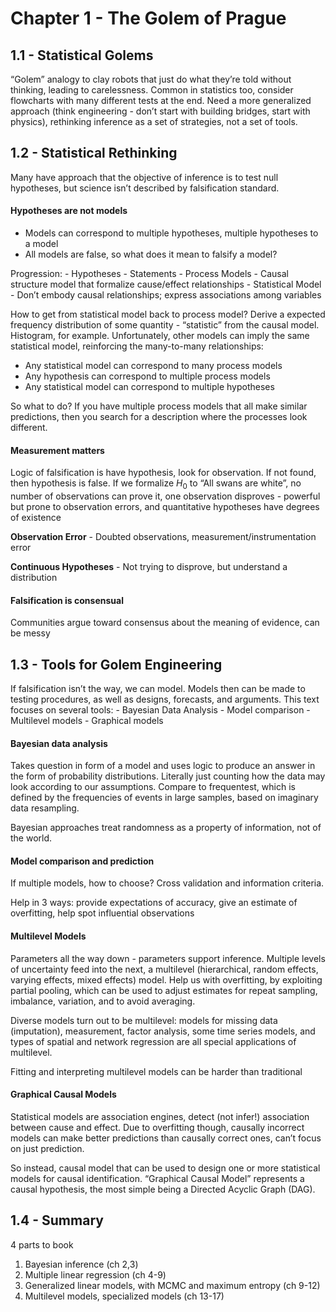 # Chapter 1 - The Golem of Prague

## 1.1 - Statistical Golems

"Golem" analogy to clay robots that just do what they're told without thinking, leading to carelessness. Common in statistics too, consider flowcharts with many different tests at the end. Need a more generalized approach (think engineering - don't start with building bridges, start with physics), rethinking inference as a set of strategies, not a set of tools.

## 1.2 - Statistical Rethinking

Many have approach that the objective of inference is to test null hypotheses, but science isn't described by falsification standard.

#### Hypotheses are not models 
- Models can correspond to multiple hypotheses, multiple hypotheses to a model
- All models are false, so what does it mean to falsify a model?

Progression:
- Hypotheses - Statements
- Process Models - Causal structure model that formalize cause/effect relationships
- Statistical Model - Don't embody causal relationships; express associations among variables

How to get from statistical model back to process model? Derive a expected frequency distribution of some quantity - "statistic" from the causal model. Histogram, for example. Unfortunately, other models can imply the same statistical model, reinforcing the many-to-many relationships:

- Any statistical model can correspond to many process models
- Any hypothesis can correspond to multiple process models
- Any statistical model can correspond to multiple hypotheses

So what to do? If you have multiple process models that all make similar predictions, then you search for a description where the processes look different. 

#### Measurement matters 
Logic of falsification is have hypothesis, look for observation. If not found, then hypothesis is false. If we formalize $H_0$ to "All swans are white", no number of observations can prove it, one observation disproves - powerful but prone to observation errors, and quantitative hypotheses have degrees of existence

**Observation Error** - Doubted observations, measurement/instrumentation error

**Continuous Hypotheses** - Not trying to disprove, but understand a distribution

#### Falsification is consensual

Communities argue toward consensus about the meaning of evidence, can be messy

## 1.3 - Tools for Golem Engineering
If falsification isn't the way, we can model. Models then can be made to testing procedures, as well as designs, forecasts, and arguments. This text focuses on several tools:
- Bayesian Data Analysis
- Model comparison
- Multilevel models
- Graphical models


#### Bayesian data analysis
Takes question in form of a model and uses logic to produce an answer in the form of probability distributions. Literally just counting how the data may look according to our assumptions. Compare to frequentest, which is defined by the frequencies of events in large samples, based on imaginary data resampling.

Bayesian approaches treat randomness as a property of information, not of the world.

#### Model comparison and prediction
If multiple models, how to choose? Cross validation and information criteria.

Help in 3 ways: provide expectations of accuracy, give an estimate of overfitting, help spot influential observations

#### Multilevel Models

Parameters all the way down - parameters support inference. Multiple levels of uncertainty feed into the next, a multilevel (hierarchical, random effects, varying effects, mixed effects) model. Help us with overfitting, by exploiting partial pooling, which can be used to adjust estimates for repeat sampling, imbalance, variation, and to avoid averaging.

Diverse models turn out to be multilevel: models for missing data (imputation), measurement, factor analysis, some time series models, and types of spatial and network regression are all special applications of multilevel.

Fitting and interpreting multilevel models can be harder than traditional

#### Graphical Causal Models 

Statistical models are association engines, detect (not infer!) association between cause and effect. Due to overfitting though, causally incorrect models can make better predictions than causally correct ones, can't focus on just prediction.

So instead, causal model that can be used to design one or more statistical models for causal identification. "Graphical Causal Model" represents a causal hypothesis, the most simple being a Directed Acyclic Graph (DAG).


## 1.4 - Summary

4 parts to book

1. Bayesian inference (ch 2,3)
2. Multiple linear regression (ch 4-9)
3. Generalized linear models, with MCMC and maximum entropy (ch 9-12)
4. Multilevel models, specialized models (ch 13-17)


